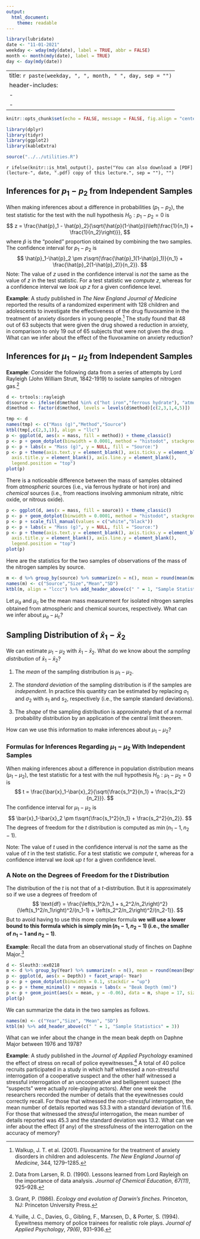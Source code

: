 ```yaml
---
output:
  html_document:
    theme: readable
---
```


```r
library(lubridate)
date <- "11-01-2021"
weekday <- wday(mdy(date), label = TRUE, abbr = FALSE)
month <- month(mdy(date), label = TRUE)
day <- day(mdy(date))
```

---
title: `r paste(weekday, ", ", month, " ", day, sep = "")`
header-includes:
  - \usepackage{array}
  - \usepackage{booktabs}
---

```r
knitr::opts_chunk$set(echo = FALSE, message = FALSE, fig.align = "center", out.width = "100%", fig.width = 9, cache = TRUE, dev = ifelse(knitr::is_html_output(), "png", "pdf"))
```

```r
library(dplyr)
library(tidyr)
library(ggplot2)
library(kableExtra)
```

```r
source("../../utilities.R")
```

`r ifelse(knitr::is_html_output(), paste("You can also download a [PDF](lecture-", date, ".pdf) copy of this lecture.", sep = ""), "")`

## Inferences for $p_1-p_2$ from Independent Samples

When making inferences about a difference in probabilities ($p_1-p_2$), the test statistic for the test with the null hypothesis $H_0: p_1 - p_2 = 0$ is 
$$
  z = \frac{\hat{p}_1 - \hat{p}_2}{\sqrt{\hat{p}(1-\hat{p})\left(\frac{1}{n_1} + \frac{1}{n_2}\right)}},
$$
where $\hat{p}$ is the "pooled" proportion obtained by combining the two samples. The confidence interval for $p_1-p_2$ is 
$$
  \hat{p}_1-\hat{p}_2 \pm z\sqrt{\frac{\hat{p}_1(1-\hat{p}_1)}{n_1} + \frac{\hat{p}_2(1-\hat{p}_2)}{n_2}}.
$$
Note: The value of $z$ used in the confidence interval is *not* the same as the value of $z$ in the test statistic. For a test statistic we *compute* $z$, whereas for a confidence interval we *look up* $z$ for a given confidence level. 

**Example**: A study published in *The New England Journal of Medicine* reported the results of a randomized experiment with 128 children and adolescents to investigate the effectiveness of the drug fluvoxamine in the treatment of anxiety disorders in young people.[^walkup] The study found that 48 out of 63 subjects that were given the drug showed a reduction in anxiety, in comparison to only 19 out of 65 subjects that were not given the drug. What can we infer about the effect of the fluvoxamine on anxiety reduction? 

[^walkup]: Walkup, J. T. et al. (2001). Fluvoxamine for the treatment of anxiety disorders in children and adolescents. *The New England Journal of Medicine*, 344, 1279--1285.

\pagebreak

## Inferences for $\mu_1-\mu_2$ from Independent Samples

**Example**: Consider the following data from a series of attempts by Lord Rayleigh (John William Strutt, 1842-1919) to isolate samples of nitrogen gas.[^larson]
```r
d <- trtools::rayleigh
d$source <- ifelse(d$method %in% c("hot iron","ferrous hydrate"), "atmospheric", "chemical")
d$method <- factor(d$method, levels = levels(d$method)[c(2,3,1,4,5)])

tmp <- d
names(tmp) <- c("Mass (g)","Method","Source")
ktbl(tmp[,c(2,3,1)], align = "llc")
p <- ggplot(d, aes(x = mass, fill = method)) + theme_classic()
p <- p + geom_dotplot(binwidth = 0.0001, method = "histodot", stackgroups = TRUE)
p <- p + labs(x = "Mass (g)", y = NULL, fill = "Source:")
p <- p + theme(axis.text.y = element_blank(), axis.ticks.y = element_blank(), 
  axis.title.y = element_blank(), axis.line.y = element_blank(), 
  legend.position = "top")
plot(p)
```
There is a noticeable difference between the mass of samples obtained from *atmospheric* sources (i.e., via ferrous hydrate or hot iron) and *chemical* sources (i.e., from reactions involving ammonium nitrate, nitric oxide, or nitrous oxide).

```r
p <- ggplot(d, aes(x = mass, fill = source)) + theme_classic()
p <- p + geom_dotplot(binwidth = 0.0001, method = "histodot", stackgroups = TRUE)
p <- p + scale_fill_manual(values = c("white","black"))
p <- p + labs(x = "Mass (g)", y = NULL, fill = "Source:")
p <- p + theme(axis.text.y = element_blank(), axis.ticks.y = element_blank(), 
  axis.title.y = element_blank(), axis.line.y = element_blank(), 
  legend.position = "top")
plot(p)
```
Here are the statistics for the two samples of observations of the mass of the nitrogen samples by source.
```r
m <- d %>% group_by(source) %>% summarize(n = n(), mean = round(mean(mass), 5), sd = round(sd(mass), 5))
names(m) <- c("Source","Size","Mean","SD")
ktbl(m, align = "lccc") %>% add_header_above(c(" " = 1, "Sample Statistics" = 3))
```
Let $\mu_a$ and $\mu_c$ be the mean mass measurement for isolated nitrogen samples obtained from atmospheric and chemical sources, respectively. What can we infer about $\mu_a - \mu_c$? 

[^larson]: Data from Larsen, R. D. (1990). Lessons learned from Lord Rayleigh on the importance of data analysis. *Journal of Chemical Education*, *67(11)*, 925--928.

\pagebreak

## Sampling Distribution of $\bar{x}_1-\bar{x}_2$

We can estimate $\mu_1-\mu_2$ with $\bar{x}_1-\bar{x}_2$. What do we know about the *sampling distribution* of $\bar{x}_1-\bar{x}_2$?

1. The *mean* of the sampling distribution is $\mu_1-\mu_2$.

2. The *standard deviation* of the sampling distribution is
\begin{equation*}
  \sqrt{\frac{\sigma_1^2}{n_1} + \frac{\sigma_2^2}{n_2}}
\end{equation*}
if the samples are *independent*. In practice this quantity can be estimated by replacing $\sigma_1$ and $\sigma_2$ with $s_1$ and $s_2$, respectively (i.e., the sample standard deviations).

3. The *shape* of the sampling distribution is approximately that of a normal probability distribution by an application of the central limit theorem.

How can we use this information to make inferences about $\mu_1-\mu_2$? 

### Formulas for Inferences Regarding $\mu_1-\mu_2$ With Independent Samples

When making inferences about a difference in population distribution means ($\mu_1-\mu_2$), the test statistic for a test with the null hypothesis $H_0:\mu_1 - \mu_2 = 0$ is  
$$
  t = \frac{\bar{x}_1-\bar{x}_2}{\sqrt{\frac{s_1^2}{n_1} + \frac{s_2^2}{n_2}}}.
$$
The confidence interval for $\mu_1-\mu_2$ is 
$$
  \bar{x}_1-\bar{x}_2 \pm t\sqrt{\frac{s_1^2}{n_1} + \frac{s_2^2}{n_2}}.
$$
The degrees of freedom for the $t$ distribution is computed as $\min(n_1-1,n_2-1)$. 

Note: The value of $t$ used in the confidence interval is *not* the same as the value of $t$ in the test statistic. For a test statistic we *compute* $t$, whereas for a confidence interval we *look up* $t$ for a given confidence level. 

### A Note on the Degrees of Freedom for the $t$ Distribution 

The distribution of the $t$ is not that of a $t$-distribution. But it is approximately so if we use a degrees of freedom of 
$$
  \text{df} = \frac{\left(s_1^2/n_1 + s_2^2/n_2\right)^2}{\left(s_1^2/n_1\right)^2/(n_1-1) + \left(s_2^2/n_2\right)^2/(n_2-1)}.
$$
But to avoid having to use this more complex formula **we will use a lower bound to this formula which is simply $\min(n_1-1,n_2-1)$ (i.e., the smaller of $n_1-1$ and $n_2-1$)**. 

\pagebreak

**Example**: Recall the data from an observational study of finches on Daphne Major.[^grant]
```r
d <- Sleuth3::ex0218
m <- d %>% group_by(Year) %>% summarize(n = n(), mean = round(mean(Depth),1), sd = round(sd(Depth),1))
p <- ggplot(d, aes(x = Depth)) + facet_wrap(~ Year)
p <- p + geom_dotplot(binwidth = 0.1, stackdir = "up")
p <- p + theme_minimal() + noyaxis + labs(x = "Beak Depth (mm)")
p <- p + geom_point(aes(x = mean, y = -0.06), data = m, shape = 17, size = 2)
plot(p)
```
We can summarize the data in the two samples as follows.
```r
names(m) <- c("Year","Size", "Mean", "SD")
ktbl(m) %>% add_header_above(c(" " = 1, "Sample Statistics" = 3))
```
What can we infer about the change in the mean beak depth on Daphne Major between 1976 and 1978?

[^grant]: Grant, P. (1986). *Ecology and evolution of Darwin's finches*. Princeton, NJ: Princeton University Press.

\pagebreak

**Example**: A study published in the *Journal of Applied Psychology* examined the effect of stress on recall of police eyewitnesses.[^yuille] A total of 40 police recruits participated in a study in which half witnessed a non-stressful interrogation of a cooperative suspect and the other half witnessed a stressful interrogation of an uncooperative and belligerent suspect (the "suspects" were actually role-playing actors). After one week the researchers recorded the number of details that the eyewitnesses could correctly recall. For those that witnessed the *non-stressful* interrogation, the mean number of details reported was 53.3 with a standard deviation of 11.6. For those that witnessed the *stressful* interrogation, the mean number of details reported was 45.3 and the standard deviation was 13.2. What can we infer about the effect (if any) of the stressfulness of the interrogation on the accuracy of memory? 

[^yuille]: Yuille, J. C., Davies, G., Gibling, F., Marxsen, D., & Porter, S. (1994). Eyewitness memory of police trainees for realistic role plays. *Journal of Applied Psychology*, *79(6)*, 931--936.
